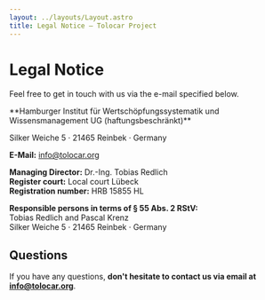 ```yaml
---
layout: ../layouts/Layout.astro
title: Legal Notice – Tolocar Project
---
```



<div class="w-full bg-tolo-light-grey">
  <HeaderLogo className="mt-8 sm:mt-16" />
  <h1 class="mt-20 container-width text-5xl font-bold">Legal Notice</h1>
  <p class="container-width mt-10 mb-20 text-lg">Feel free to get in touch with us via the e-mail specified below.</p>
</div>
<div class="container-width my-20 prose">
**Hamburger Institut für Wertschöpfungssystematik und Wissensmanagement UG (haftungsbeschränkt)**

Silker Weiche 5 · 21465 Reinbek · Germany

**E-Mail:** info@tolocar.org

**Managing Director:** Dr.-Ing. Tobias Redlich  
**Register court:** Local court Lübeck  
**Registration number:** HRB 15855 HL  

**Responsible persons in terms of § 55 Abs. 2 RStV:**  
Tobias Redlich and Pascal Krenz  
Silker Weiche 5 · 21465 Reinbek · Germany

## Questions
If you have any questions, **don't hesitate to contact us via email at info@tolocar.org**.
</div>

<Footer className="!bg-tolo-light-grey"/>
